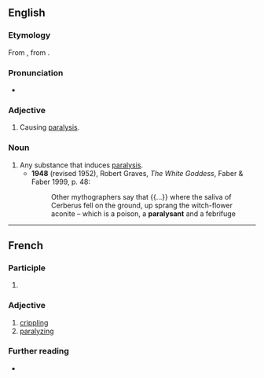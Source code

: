 ==English==

===Etymology===
From {{bor|en|fr|paralysant}}, from {{m|fr|paralyser||to paralyse}}.

===Pronunciation===
* {{IPA|en|/ˈpæɹəlaɪzənt/}}

===Adjective===
{{en-adj}}

# Causing [[paralysis]].

===Noun===
{{en-noun}}

# Any substance that induces [[paralysis]].
#* '''1948''' (revised 1952), Robert Graves, ''The White Goddess'', Faber & Faber 1999, p. 48:
#*: Other mythographers say that {{...}} where the saliva of Cerberus fell on the ground, up sprang the witch-flower aconite – which is a poison, a '''paralysant''' and a febrifuge

----

==French==

===Participle===
{{head|fr|present participle}}

# {{present participle of|fr|paralyser}}

===Adjective===
{{fr-adj}}

# [[crippling]]
# [[paralyzing]]

===Further reading===
* {{R:TLFi}}